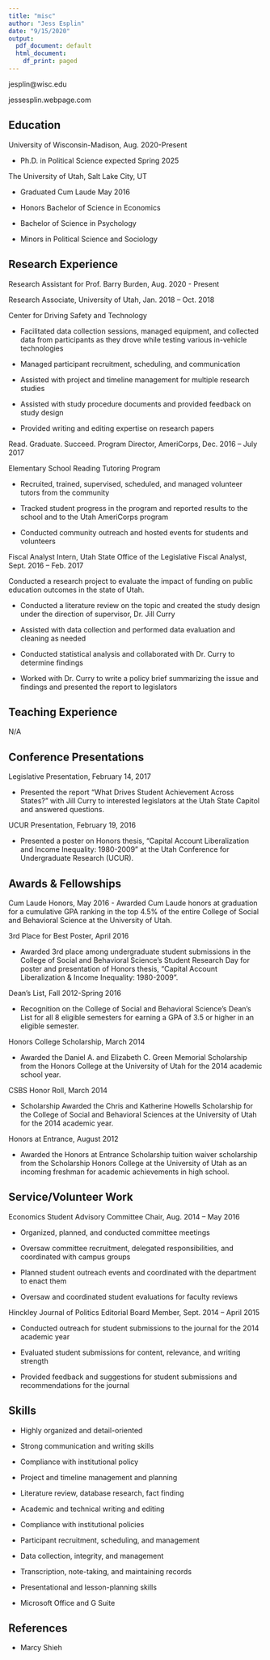 ---
title: "misc"
author: "Jess Esplin"
date: "9/15/2020"
output:
  pdf_document: default
  html_document:
    df_print: paged
---

jesplin@wisc.edu

jessesplin.webpage.com




Education
-	

University of Wisconsin-Madison, Aug. 2020-Present

-	Ph.D. in Political Science expected Spring 2025


The University of Utah, Salt Lake City, UT 

-	Graduated Cum Laude May 2016

-	Honors Bachelor of Science in Economics 

-	Bachelor of Science in Psychology

-	Minors in Political Science and Sociology




Research Experience
-	


Research Assistant for Prof. Barry Burden, Aug. 2020 - Present



Research Associate, University of Utah, Jan. 2018 – Oct. 2018 

Center for Driving Safety and Technology

-	Facilitated data collection sessions, managed equipment, and collected data from participants as they drove while testing various in-vehicle technologies

-	Managed participant recruitment, scheduling, and communication

-	Assisted with project and timeline management for multiple research studies

-	Assisted with study procedure documents and provided feedback on study design

-	Provided writing and editing expertise on research papers


Read. Graduate. Succeed. Program Director, AmeriCorps, Dec. 2016 – July 2017 

Elementary School Reading Tutoring Program

-	Recruited, trained, supervised, scheduled, and managed volunteer tutors from the community

-	Tracked student progress in the program and reported results to the school and to the Utah AmeriCorps program

-	Conducted community outreach and hosted events for students and volunteers



Fiscal Analyst Intern, Utah State Office of the Legislative Fiscal Analyst, Sept. 2016 – Feb. 2017

Conducted a research project to evaluate the impact of funding on public education outcomes in the state of Utah.

-	Conducted a literature review on the topic and created the study design under the direction of supervisor, Dr. Jill Curry

-	Assisted with data collection and performed data evaluation and cleaning as needed

-	Conducted statistical analysis and collaborated with Dr. Curry to determine findings

-	Worked with Dr. Curry to write a policy brief summarizing the issue and findings and presented the report to legislators



Teaching Experience
-	

N/A




Conference Presentations
-	


Legislative Presentation, February 14, 2017

-	Presented the report “What Drives Student Achievement Across States?” with Jill Curry to interested legislators at the Utah State Capitol and answered questions. 


UCUR Presentation, February 19, 2016

-	Presented a poster on Honors thesis, “Capital Account Liberalization and Income Inequality: 1980-2009” at the Utah Conference for Undergraduate Research (UCUR).



Awards & Fellowships
-	


Cum Laude Honors, May 2016
-	Awarded Cum Laude honors at graduation for a cumulative GPA ranking in the top 4.5% of the entire College of Social and Behavioral Science at the University of Utah.


3rd Place for Best Poster, April 2016	

-	Awarded 3rd place among undergraduate student submissions in the College of Social and Behavioral Science’s Student Research Day for poster and presentation of Honors thesis, “Capital Account Liberalization & Income Inequality: 1980-2009”.


Dean’s List, Fall 2012-Spring 2016

-	Recognition on the College of Social and Behavioral Science’s Dean’s List for all 8 eligible semesters for earning a GPA of 3.5 or higher in an eligible semester.


Honors College Scholarship, March 2014

-	Awarded the Daniel A. and Elizabeth C. Green Memorial Scholarship from the Honors College at the University of Utah for the 2014 academic school year.


CSBS Honor Roll, March 2014

-	Scholarship	Awarded the Chris and Katherine Howells Scholarship for the College of Social and Behavioral Sciences at the University of Utah for the 2014 academic year.


Honors at Entrance, August 2012	

-	Awarded the Honors at Entrance Scholarship tuition waiver scholarship from the Scholarship	Honors College at the University of Utah as an incoming freshman for academic achievements in high school.



Service/Volunteer Work
-	


Economics Student Advisory Committee Chair, Aug. 2014 – May 2016 

-	Organized, planned, and conducted committee meetings 

-	Oversaw committee recruitment, delegated responsibilities, and coordinated with campus groups 

-	Planned student outreach events and coordinated with the department to enact them

-	Oversaw and coordinated student evaluations for faculty reviews


Hinckley Journal of Politics Editorial Board Member, Sept. 2014 – April 2015

-	Conducted outreach for student submissions to the journal for the 2014 academic year

-	Evaluated student submissions for content, relevance, and writing strength

-	Provided feedback and suggestions for student submissions and recommendations for the journal


Skills
-	


-	Highly organized and detail-oriented

-	Strong communication and writing skills

-	Compliance with institutional policy

-	Project and timeline management and planning

-	Literature review, database research, fact finding

-	Academic and technical writing and editing

-	Compliance with institutional policies

-	Participant recruitment, scheduling, and management

-	Data collection, integrity, and management

-	Transcription, note-taking, and maintaining records

-	Presentational and lesson-planning skills

-	Microsoft Office and G Suite



References
-	

-	Marcy Shieh
